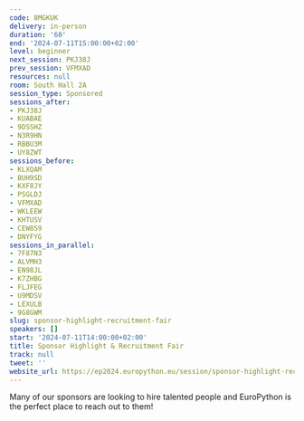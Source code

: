 ```yaml
---
code: 8MGKUK
delivery: in-person
duration: '60'
end: '2024-07-11T15:00:00+02:00'
level: beginner
next_session: PKJ38J
prev_session: VFMXAD
resources: null
room: South Hall 2A
session_type: Sponsored
sessions_after:
- PKJ38J
- KUABAE
- 9DSSHZ
- N3R9HN
- RBBU3M
- UY8ZWT
sessions_before:
- KLXQAM
- BUH9SD
- KXF8JY
- PSGLDJ
- VFMXAD
- WKLEEW
- KHTUSV
- CEW8S9
- DNYFYG
sessions_in_parallel:
- 7F87N3
- ALVMH3
- EN98JL
- K7ZHBG
- FLJFEG
- U9MDSV
- LEXULB
- 9G8GWM
slug: sponsor-highlight-recruitment-fair
speakers: []
start: '2024-07-11T14:00:00+02:00'
title: Sponsor Highlight & Recruitment Fair
track: null
tweet: ''
website_url: https://ep2024.europython.eu/session/sponsor-highlight-recruitment-fair
---
```


Many of our sponsors are looking to hire talented people and EuroPython is the perfect place to reach out to them!
